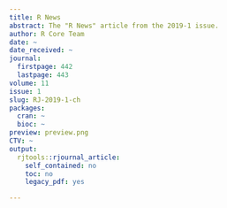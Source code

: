 ```yaml
---
title: R News
abstract: The "R News" article from the 2019-1 issue.
author: R Core Team
date: ~
date_received: ~
journal:
  firstpage: 442
  lastpage: 443
volume: 11
issue: 1
slug: RJ-2019-1-ch
packages:
  cran: ~
  bioc: ~
preview: preview.png
CTV: ~
output:
  rjtools::rjournal_article:
    self_contained: no
    toc: no
    legacy_pdf: yes

---
```

